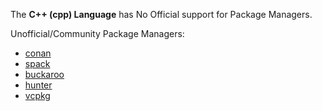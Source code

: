 
The **C++ (cpp) Language** has No Official support for Package Managers.

Unofficial/Community Package Managers:

- [conan](https://conan.io/)
- [spack](https://spack.io)
- [buckaroo](http://buckaroo.pm)
- [hunter](https://github.com/cpp-pm/hunter)
- [vcpkg](https://github.com/Microsoft/vcpkg)
